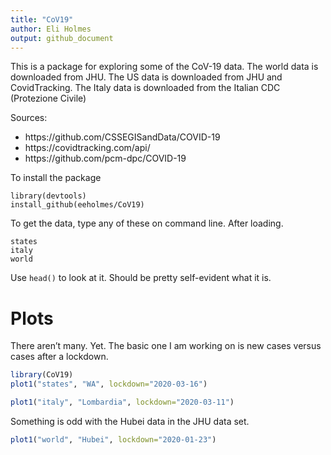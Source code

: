```yaml
---
title: "CoV19"
author: Eli Holmes
output: github_document
---
```


This is a package for exploring some of the CoV-19 data. The world data is downloaded from JHU. The US data is downloaded from JHU and CovidTracking. The Italy data is downloaded from the Italian CDC (Protezione Civile) 

Sources:

* https://github.com/CSSEGISandData/COVID-19
* https://covidtracking.com/api/ 
* https://github.com/pcm-dpc/COVID-19

To install the package

```
library(devtools)
install_github(eeholmes/CoV19)
```

To get the data, type any of these on command line. After loading.
```
states
italy
world
```
Use `head()` to look at it. Should be pretty self-evident what it is.

# Plots

There aren't many. Yet. The basic one I am working on is new cases versus cases after a lockdown.

```r
library(CoV19)
plot1("states", "WA", lockdown="2020-03-16")
```

```r
plot1("italy", "Lombardia", lockdown="2020-03-11")
```

Something is odd with the Hubei data in the JHU data set.

```r
plot1("world", "Hubei", lockdown="2020-01-23")
```
